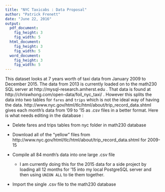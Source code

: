 ```yaml
---
title: "NYC Taxicabs : Data Proposal"
author: "Patrick Frenett"
date: "June 22, 2016"
output: 
  pdf_document:
    fig_height: 3
    fig_width: 5
  html_document:
    fig_height: 3
    fig_width: 5
  word_document:
    fig_height: 3
    fig_width: 5
---
```


This dataset looks at 7 years worth of taxi data from January 2009 to December 2015. The data from 2013 is currently loaded on to the math230 SQL server at http://mysql-research.amherst.edu . That data is found at http://chriswhong.com/open-data/foil_nyc_taxi/ . However this splits the data into two tables for `fares` and `trips` which is not the ideal way of having the data. http://www.nyc.gov/html/tlc/html/about/trip_record_data.shtml gives each month's data from '09 to '15 as .csv files in a better format. Here is what needs editing in the database : 

- Delete fares and trips tables from nyc folder in math230 database
 
- Download all of the "yellow" files from http://www.nyc.gov/html/tlc/html/about/trip_record_data.shtml for 2009-15

- Compile all 84 month's data into one large .csv file

    - I am currently doing this for the 2015 data for a side project by loading all 12 months for '15 into my local PostgreSQL server and then using `UNION ALL` to tie them together.

- Import the single .csv file to the math230 database 